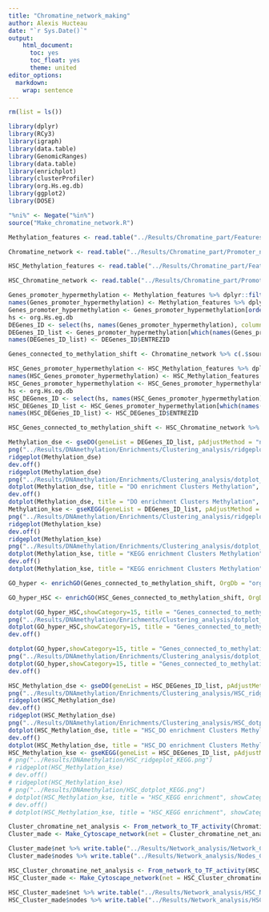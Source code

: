 ```yaml
---
title: "Chromatine_network_making"
author: Alexis Hucteau
date: "`r Sys.Date()`"
output:
    html_document:
      toc: yes
      toc_float: yes
      theme: united
editor_options:
  markdown:
    wrap: sentence
---
```


```r
rm(list = ls())
```


```r
library(dplyr)
library(RCy3)
library(igraph)
library(data.table)
library(GenomicRanges)
library(data.table)
library(enrichplot)
library(clusterProfiler)
library(org.Hs.eg.db)
library(ggplot2)
library(DOSE)

"%ni%" <- Negate("%in%")
source("Make_chromatine_network.R")
```

```r
Methylation_features <- read.table("../Results/Chromatine_part/Features_fragment_methylation.tsv", sep = "\t", header = T)

Chromatine_network <- read.table("../Results/Chromatine_part/Promoter_named_pchic_dCPGs.tsv", sep = "\t", header = T)
```

```r
HSC_Methylation_features <- read.table("../Results/Chromatine_part/Features_HSC_fragment_methylation.tsv", sep = "\t", header = T)

HSC_Chromatine_network <- read.table("../Results/Chromatine_part/Promoter_named_HSC_pchic_dCPGs.tsv", sep = "\t", header = T)
```


```r
Genes_promoter_hypermethylation <- Methylation_features %>% dplyr::filter(logFC > 0) %>% .[stringr::str_detect(.$name, "[:alpha:]"),] %>% .$logFC
names(Genes_promoter_hypermethylation) <- Methylation_features %>% dplyr::filter(logFC > 0) %>% .$name %>% .[stringr::str_detect(., "[:alpha:]")]
Genes_promoter_hypermethylation <- Genes_promoter_hypermethylation[order(Genes_promoter_hypermethylation, decreasing = T)]
hs <- org.Hs.eg.db
DEGenes_ID <- select(hs, names(Genes_promoter_hypermethylation), columns = c("ENTREZID", "SYMBOL"), keytype = "SYMBOL") %>% na.omit() %>% .[!duplicated(.$SYMBOL),]
DEGenes_ID_list <- Genes_promoter_hypermethylation[which(names(Genes_promoter_hypermethylation) %in% DEGenes_ID$SYMBOL)]
names(DEGenes_ID_list) <- DEGenes_ID$ENTREZID

Genes_connected_to_methylation_shift <- Chromatine_network %>% c(.$source, .$target) %>% unlist %>% unname %>% .[stringr::str_detect(., "[:alpha:]")] %>% unique()
```

```r
HSC_Genes_promoter_hypermethylation <- HSC_Methylation_features %>% dplyr::filter(logFC > 0) %>% .[stringr::str_detect(.$name, "[:alpha:]"),] %>% .$logFC
names(HSC_Genes_promoter_hypermethylation) <- HSC_Methylation_features %>% dplyr::filter(logFC > 0) %>% .$name %>% .[stringr::str_detect(., "[:alpha:]")]
HSC_Genes_promoter_hypermethylation <- HSC_Genes_promoter_hypermethylation[order(HSC_Genes_promoter_hypermethylation, decreasing = T)]
hs <- org.Hs.eg.db
HSC_DEGenes_ID <- select(hs, names(HSC_Genes_promoter_hypermethylation), columns = c("ENTREZID", "SYMBOL"), keytype = "SYMBOL") %>% na.omit() %>% .[!duplicated(.$SYMBOL),]
HSC_DEGenes_ID_list <- HSC_Genes_promoter_hypermethylation[which(names(HSC_Genes_promoter_hypermethylation) %in% HSC_DEGenes_ID$SYMBOL)]
names(HSC_DEGenes_ID_list) <- HSC_DEGenes_ID$ENTREZID

HSC_Genes_connected_to_methylation_shift <- HSC_Chromatine_network %>% c(.$source, .$target) %>% unlist %>% unname %>% .[stringr::str_detect(., "[:alpha:]")] %>% unique()
```


```r
Methylation_dse <- gseDO(geneList = DEGenes_ID_list, pAdjustMethod = "none", pvalueCutoff = 0.1, minGSSize = 5)
png("../Results/DNAmethylation/Enrichments/Clustering_analysis/ridgeplot_DSO.png")
ridgeplot(Methylation_dse)
dev.off()
ridgeplot(Methylation_dse)
png("../Results/DNAmethylation/Enrichments/Clustering_analysis/dotplot_DSO.png")
dotplot(Methylation_dse, title = "DO enrichment Clusters Methylation", showCategory=20, split=".sign") + facet_grid(.~.sign)
dev.off()
dotplot(Methylation_dse, title = "DO enrichment Clusters Methylation", showCategory=20, split=".sign") + facet_grid(.~.sign)
Methylation_kse <- gseKEGG(geneList = DEGenes_ID_list, pAdjustMethod = "none", pvalueCutoff = 0.1, minGSSize = 5)
png("../Results/DNAmethylation/Enrichments/Clustering_analysis/ridgeplot_KEGG.png")
ridgeplot(Methylation_kse)
dev.off()
ridgeplot(Methylation_kse)
png("../Results/DNAmethylation/Enrichments/Clustering_analysis/dotplot_KEGG.png")
dotplot(Methylation_kse, title = "KEGG enrichment Clusters Methylation", showCategory=20, split=".sign") + facet_grid(.~.sign)
dev.off()
dotplot(Methylation_kse, title = "KEGG enrichment Clusters Methylation", showCategory=20, split=".sign") + facet_grid(.~.sign)
```

```r
GO_hyper <- enrichGO(Genes_connected_to_methylation_shift, OrgDb = "org.Hs.eg.db", keyType = "SYMBOL", pvalueCutoff = 0.05, pAdjustMethod = "none", minGSSize = 5, ont = "all")

GO_hyper_HSC <- enrichGO(HSC_Genes_connected_to_methylation_shift, OrgDb = "org.Hs.eg.db", keyType = "SYMBOL", pvalueCutoff = 0.05, pAdjustMethod = "none", minGSSize = 5, ont = "all")

dotplot(GO_hyper_HSC,showCategory=15, title = "Genes_connected_to_methylation_shift_HSC")
png("../Results/DNAmethylation/Enrichments/Clustering_analysis/dotplot_GO_HSC.png")
dotplot(GO_hyper_HSC,showCategory=15, title = "Genes_connected_to_methylation_shift_HSC")
dev.off()

dotplot(GO_hyper,showCategory=15, title = "Genes_connected_to_methylation_shift")
png("../Results/DNAmethylation/Enrichments/Clustering_analysis/dotplot_GO.png")
dotplot(GO_hyper,showCategory=15, title = "Genes_connected_to_methylation_shift")
dev.off()

```



```r
HSC_Methylation_dse <- gseDO(geneList = HSC_DEGenes_ID_list, pAdjustMethod = "none", pvalueCutoff = 0.1, minGSSize = 5)
png("../Results/DNAmethylation/Enrichments/Clustering_analysis/HSC_ridgeplot_DSO.png")
ridgeplot(HSC_Methylation_dse)
dev.off()
ridgeplot(HSC_Methylation_dse)
png("../Results/DNAmethylation/Enrichments/Clustering_analysis/HSC_dotplot_DSO.png")
dotplot(HSC_Methylation_dse, title = "HSC_DO enrichment Clusters Methylation", showCategory=20, split=".sign") + facet_grid(.~.sign)
dev.off()
dotplot(HSC_Methylation_dse, title = "HSC_DO enrichment Clusters Methylation", showCategory=20, split=".sign") + facet_grid(.~.sign)
HSC_Methylation_kse <- gseKEGG(geneList = HSC_DEGenes_ID_list, pAdjustMethod = "none", pvalueCutoff = 0.1, minGSSize = 5)
# png("../Results/DNAmethylation/HSC_ridgeplot_KEGG.png")
# ridgeplot(HSC_Methylation_kse)
# dev.off()
# ridgeplot(HSC_Methylation_kse)
# png("../Results/DNAmethylation/HSC_dotplot_KEGG.png")
# dotplot(HSC_Methylation_kse, title = "HSC_KEGG enrichment", showCategory=20, split=".sign") + facet_grid(.~.sign)
# dev.off()
# dotplot(HSC_Methylation_kse, title = "HSC_KEGG enrichment", showCategory=20, split=".sign") + facet_grid(.~.sign)
```

```r
Cluster_chromatine_net_analysis <- From_network_to_TF_activity(Chromatine_network, Methylation_features, output_folder = "../Results/Network_analysis/", filtered = T, title = "Cluster_Chromatine_Response")
Cluster_made <- Make_Cytoscape_network(net = Cluster_chromatine_net_analysis$net, feat = Cluster_chromatine_net_analysis$features, title = "Chromatine_network", collection = "Cluster_analysis")

Cluster_made$net %>% write.table("../Results/Network_analysis/Network_Cluster_Cytoscape_Chromatine.tsv", sep = "\t", row.names = F)
Cluster_made$nodes %>% write.table("../Results/Network_analysis/Nodes_Cluster_Cytoscape_Chromatine.tsv", sep = "\t", row.names = F)
```

```r
HSC_Cluster_chromatine_net_analysis <- From_network_to_TF_activity(HSC_Chromatine_network, HSC_Methylation_features, output_folder = "../Results/Network_analysis/HSC_folder", filtered = T, title = "HSC_Cluster_Chromatine_Response")
HSC_Cluster_made <- Make_Cytoscape_network(net = HSC_Cluster_chromatine_net_analysis$net, feat = HSC_Cluster_chromatine_net_analysis$features, title = "HSC_Chromatine_network", collection = "HSC_Cluster_analysis")

HSC_Cluster_made$net %>% write.table("../Results/Network_analysis/HSC_Network_Cluster_Cytoscape_Chromatine.tsv", sep = "\t", row.names = F)
HSC_Cluster_made$nodes %>% write.table("../Results/Network_analysis/HSC_Nodes_Cluster_Cytoscape_Chromatine.tsv", sep = "\t", row.names = F)
```